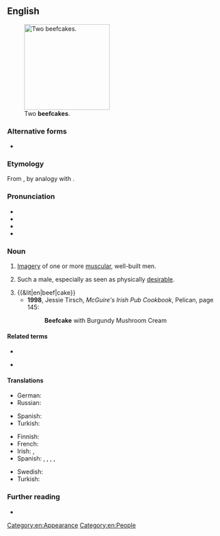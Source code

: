 ==English==
{{was wotd|2011|October|10}}
[[File:Carlson Twins.jpg|thumb|200px|Two '''beefcakes'''.]]

===Alternative forms===
* {{l|en|beef-cake}}

===Etymology===
From {{compound|en|beef|cake}}, by analogy with {{m|en|cheesecake||an image of a sexy young woman}}.

===Pronunciation===
* {{IPA|en|/ˈbiːfˌkeɪk/}}
* {{audio|en|En-us-ncalif-beefcake2.ogg|Audio (US)}}
* {{audio|en|En-us-ncalif-beefcake1.ogg|Audio (Northern California, US)}}
* {{audio|en|en-au-beefcake.ogg|Audio (AU)}}

===Noun===
{{en-noun|~}}

# {{lb|en|informal|uncountable}} [[imagery|Imagery]] of one or more [[muscular]], well-built men.
# {{lb|en|informal|countable}} Such a male, especially as seen as physically [[desirable]].
#: {{syn|en|lady-killer|hunk|adonis}}
# {{&lit|en|beef|cake}}
#* '''1998''', Jessie Tirsch, ''McGuire's Irish Pub Cookbook'', Pelican, page 145:
#*: '''Beefcake''' with Burgundy Mushroom Cream

====Related terms====
* {{l|en|beefy}}
* {{sense|photography}} {{l|en|cheesecake}}

====Translations====
{{trans-top|imagery of muscular men}}
* German: {{t|de|Muskelprotz|m}} {{qualifier|pejorative}} {{gloss|muscle-man}}
* Russian: {{t|ru|бифкейк|m|tr=}}
{{trans-mid}}
* Spanish: {{t-needed|es}}
* Turkish: {{t|tr|kas yumağı}} {{gloss|muscle-skein}}
{{trans-bottom}}

{{trans-top|muscular, desirable man}}
* Finnish: {{t+|fi|lihaskimppu}}
* French: {{t+|fr|bellâtre|m}}
* Irish: {{t|ga|staic láidir}}, {{t|ga|staic bhreá d'fhear}}
* Spanish: {{t|es|galán|m}}, {{qualifier|Argentina|Bolivia|Chile|Colombia}} {{t+|es|churro|m}}, {{qualifier|Latin America}} {{t|es|mijito rico|m}}, {{t+|es|guapetón|m}}, {{t+|es|mino|m}} {{qualifier|Argentina|Chile}}
{{trans-mid}}
* Swedish: {{t|sv|muskelknutte|c}}
* Turkish: {{t|tr|biftekkek}}
{{trans-bottom}}

===Further reading===
* {{pedia}}

[[Category:en:Appearance]]
[[Category:en:People]]